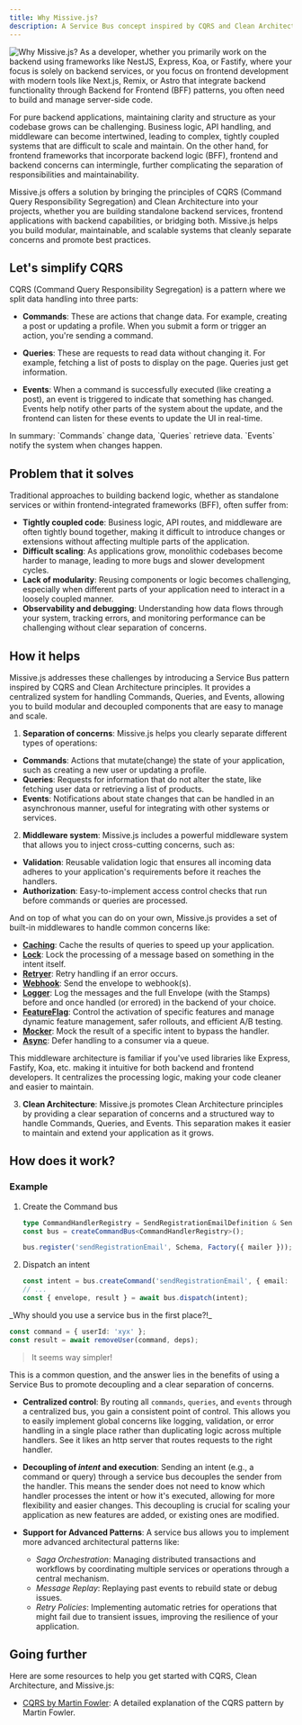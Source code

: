```yaml
---
title: Why Missive.js?
description: A Service Bus concept inspired by CQRS and Clean Architecture with Envelopes and Stamps
---
```



<Image src={banner} alt="Why Missive.js?" />
As a developer, whether you primarily work on the backend using frameworks like NestJS, Express, Koa, or Fastify, where your focus is
solely on backend services, or you focus on frontend development with modern tools like Next.js, Remix, or Astro that integrate backend
functionality through Backend for Frontend (BFF) patterns, you often need to build and manage server-side code.

For pure backend applications, maintaining clarity and structure as your codebase grows can be challenging. Business logic, API handling,
and middleware can become intertwined, leading to complex, tightly coupled systems that are difficult to scale and maintain. On the other
hand, for frontend frameworks that incorporate backend logic (BFF), frontend and backend concerns can intermingle, further complicating the
separation of responsibilities and maintainability.

Missive.js offers a solution by bringing the principles of CQRS (Command Query Responsibility Segregation) and Clean Architecture into your
projects, whether you are building standalone backend services, frontend applications with backend capabilities, or bridging both. Missive.js
helps you build modular, maintainable, and scalable systems that cleanly separate concerns and promote best practices.

## Let's simplify CQRS

CQRS (Command Query Responsibility Segregation) is a pattern where we split data handling into three parts:

- **Commands**: These are actions that change data. For example, creating a post or updating a profile. When you submit a form or trigger an action, you're sending a command.

- **Queries**: These are requests to read data without changing it. For example, fetching a list of posts to display on the page. Queries just get information.

- **Events**: When a command is successfully executed (like creating a post), an event is triggered to indicate that something has changed. Events help notify other parts of the system about the update, and the frontend can listen for these events to update the UI in real-time.

<Aside type="tip">
In summary: `Commands` change data, `Queries` retrieve data. `Events` notify the system when changes happen.
</Aside>

## Problem that it solves

Traditional approaches to building backend logic, whether as standalone services or within frontend-integrated frameworks (BFF), often suffer from:

-   **Tightly coupled code**: Business logic, API routes, and middleware are often tightly bound together, making it difficult to introduce changes or
    extensions without affecting multiple parts of the application.
-   **Difficult scaling**: As applications grow, monolithic codebases become harder to manage, leading to more bugs and slower development cycles.
-   **Lack of modularity**: Reusing components or logic becomes challenging, especially when different parts of your application need to interact
    in a loosely coupled manner.
-   **Observability and debugging**: Understanding how data flows through your system, tracking errors, and monitoring performance can be challenging
    without clear separation of concerns.

## How it helps

Missive.js addresses these challenges by introducing a Service Bus pattern inspired by CQRS and Clean Architecture principles. It provides a
centralized system for handling Commands, Queries, and Events, allowing you to build modular and decoupled components that are easy to manage and scale.

1. **Separation of concerns**: Missive.js helps you clearly separate different types of operations:

-   **Commands**: Actions that mutate(change) the state of your application, such as creating a new user or updating a profile.
-   **Queries**: Requests for information that do not alter the state, like fetching user data or retrieving a list of products.
-   **Events**: Notifications about state changes that can be handled in an asynchronous manner, useful for integrating with other systems or services.

2. **Middleware system**: Missive.js includes a powerful middleware system that allows you to inject cross-cutting concerns, such as:

-   **Validation**: Reusable validation logic that ensures all incoming data adheres to your application's requirements before it reaches the handlers.
-   **Authorization**: Easy-to-implement access control checks that run before commands or queries are processed.

And on top of what you can do on your own, Missive.js provides a set of built-in middlewares to handle common concerns like:
-  [**Caching**](/missive.js/built-in-middlewares/cacher): Cache the results of queries to speed up your application.
-  [**Lock**](/missive.js/built-in-middlewares/lock): Lock the processing of a message based on something in the intent itself.
-  [**Retryer**](/missive.js/built-in-middlewares/retryer): Retry handling if an error occurs.
-  [**Webhook**](/missive.js/built-in-middlewares/webhook): Send the envelope to webhook(s).
-  [**Logger**](/missive.js/built-in-middlewares/logger): Log the messages and the full Envelope (with the Stamps) before and once handled (or errored) in the backend of your choice.
-  [**FeatureFlag**](/missive.js/built-in-middlewares/feature-flag): Control the activation of specific features and manage dynamic feature management, safer rollouts, and efficient A/B testing.
-  [**Mocker**](/missive.js/built-in-middlewares/mocker): Mock the result of a specific intent to bypass the handler.
-  [**Async**](/missive.js/built-in-middlewares/async): Defer handling to a consumer via a queue.

This middleware architecture is familiar if you've used libraries like Express, Fastify, Koa, etc. making it intuitive for both backend and frontend developers.
It centralizes the processing logic, making your code cleaner and easier to maintain.

3. **Clean Architecture**: Missive.js promotes Clean Architecture principles by providing a clear separation of concerns and a structured way to
   handle Commands, Queries, and Events. This separation makes it easier to maintain and extend your application as it grows.


## How does it work?

<HowDoesItWork />

### Example

<Steps>

1.  Create the Command bus

    ```typescript
    type CommandHandlerRegistry = SendRegistrationEmailDefinition & SendNotificationDefinition;
    const bus = createCommandBus<CommandHandlerRegistry>();

    bus.register('sendRegistrationEmail', Schema, Factory({ mailer }));
    ```

2.  Dispatch an intent
    ```typescript
    const intent = bus.createCommand('sendRegistrationEmail', { email: 'plopix@example.com' });
    // ...
    const { envelope, result } = await bus.dispatch(intent);
    ```

</Steps>

<Aside type="tip" title="Why can't I inject the intent directly into the handler?">
_Why should you use a service bus in the first place?!_

```typescript
const command = { userId: 'xyx' };
const result = await removeUser(command, deps);
```

> It seems way simpler!

This is a common question, and the answer lies in the benefits of using a Service Bus to promote decoupling and a clear separation of concerns.

-   **Centralized control**: By routing all `commands`, `queries`, and `events` through a centralized bus, you gain a consistent point of control.
    This allows you to easily implement global concerns like logging, validation, or error handling in a single place rather than duplicating
    logic across multiple handlers. See it likes an http server that routes requests to the right handler.

-   **Decoupling of _intent_ and execution**: Sending an intent (e.g., a command or query) through a service bus decouples the sender from the handler.
    This means the sender does not need to know which handler processes the intent or how it's executed, allowing for more flexibility and easier changes.
    This decoupling is crucial for scaling your application as new features are added, or existing ones are modified.

-   **Support for Advanced Patterns**: A service bus allows you to implement more advanced architectural patterns like:
    -   _Saga Orchestration_: Managing distributed transactions and workflows by coordinating multiple services or operations through a central mechanism.
    -   _Message Replay_: Replaying past events to rebuild state or debug issues.
    -   _Retry Policies_: Implementing automatic retries for operations that might fail due to transient issues, improving the resilience of your application.

</Aside>


## Going further

Here are some resources to help you get started with CQRS, Clean Architecture, and Missive.js:

- [CQRS by Martin Fowler](https://martinfowler.com/bliki/CQRS.html): A detailed explanation of the CQRS pattern by Martin Fowler.

